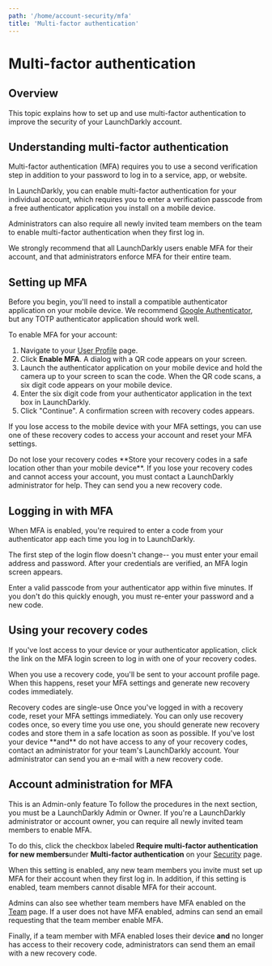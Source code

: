 ```yaml
---
path: '/home/account-security/mfa'
title: 'Multi-factor authentication'
---
```


# Multi-factor authentication

<Metadata timeToRead={props.timeToRead} lastModifiedDateFormatted={props.lastModifiedDateFormatted} />

## Overview

This topic explains how to set up and use multi-factor authentication to improve the security of your LaunchDarkly account.

## Understanding multi-factor authentication

Multi-factor authentication (MFA) requires you to use a second verification step in addition to your password to log in to a service, app, or website.

In LaunchDarkly, you can enable multi-factor authentication for your individual account, which requires you to enter a verification passcode from a free authenticator application you install on a mobile device.

Administrators can also require all newly invited team members on the team to enable multi-factor authentication when they first log in.

We strongly recommend that all LaunchDarkly users enable MFA for their account, and that administrators enforce MFA for their entire team.

## Setting up MFA

Before you begin, you'll need to install a compatible authenticator application on your mobile device. We recommend [Google Authenticator](https://support.google.com/accounts/answer/1066447?hl=en), but any TOTP authenticator application should work well.

To enable MFA for your account:

1. Navigate to your [User Profile](https://app.launchdarkly.com/settings/profile) page.
2. Click **Enable MFA**. A dialog with a QR code appears on your screen.
3. Launch the authenticator application on your mobile device and hold the camera up to your screen to scan the code. When the QR code scans, a six digit code appears on your mobile device.
4. Enter the six digit code from your authenticator application in the text box in LaunchDarkly.
5. Click "Continue". A confirmation screen with recovery codes appears.

If you lose access to the mobile device with your MFA settings, you can use one of these recovery codes to access your account and reset your MFA settings.

<Callout intent="alert">
  <CalloutTitle>Do not lose your recovery codes</CalloutTitle>
  <CalloutDescription>
    **Store your recovery codes in a safe location other than your mobile device**. If you lose your recovery codes and
    cannot access your account, you must contact a LaunchDarkly administrator for help. They can send you a new recovery
    code.
  </CalloutDescription>
</Callout>

## Logging in with MFA

When MFA is enabled, you're required to enter a code from your authenticator app each time you log in to LaunchDarkly.

The first step of the login flow doesn't change-- you must enter your email address and password. After your credentials are verified, an MFA login screen appears.

Enter a valid passcode from your authenticator app within five minutes. If you don't do this quickly enough, you must re-enter your password and a new code.

## Using your recovery codes

If you've lost access to your device or your authenticator application, click the link on the MFA login screen to log in with one of your recovery codes.

When you use a recovery code, you'll be sent to your account profile page. When this happens, reset your MFA settings and generate new recovery codes immediately.

<Callout intent="alert">
  <CalloutTitle>Recovery codes are single-use</CalloutTitle>
  <CalloutDescription>
    Once you've logged in with a recovery code, reset your MFA settings immediately. You can only use recovery codes
    once, so every time you use one, you should generate new recovery codes and store them in a safe location as soon as
    possible. If you've lost your device **and** do not have access to any of your recovery codes, contact an
    administrator for your team's LaunchDarkly account. Your administrator can send you an e-mail with a new recovery
    code.
  </CalloutDescription>
</Callout>

## Account administration for MFA

<Callout intent="info">
  <CalloutTitle>This is an Admin-only feature</CalloutTitle>
  <CalloutDescription>
    To follow the procedures in the next section, you must be a LaunchDarkly Admin or Owner. If you're a LaunchDarkly
    administrator or account owner, you can require all newly invited team members to enable MFA.
  </CalloutDescription>
</Callout>

To do this, click the checkbox labeled **Require multi-factor authentication for new members**under **Multi-factor authentication** on your [Security](https://app.launchdarkly.com/settings#/security) page.

When this setting is enabled, any new team members you invite must set up MFA for their account when they first log in. In addition, if this setting is enabled, team members cannot disable MFA for their account.

Admins can also see whether team members have MFA enabled on the [Team](https://app.launchdarkly.com/settings#/team) page. If a user does not have MFA enabled, admins can send an email requesting that the team member enable MFA.

Finally, if a team member with MFA enabled loses their device **and** no longer has access to their recovery code, administrators can send them an email with a new recovery code.
